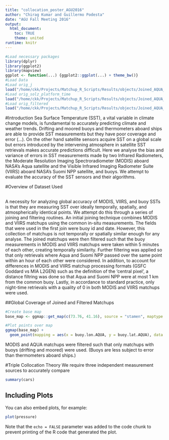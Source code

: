```yaml
---
title: "collocation_poster_AGU2016"
author: "Chirag Kumar and Guillermo Podesta"
date: "AGU Fall Meeting 2016"
output:
  html_document: 
    toc: TRUE
    theme: united
runtime: knitr
---
```


```r
#Load necessary packages
library(dplyr)
library(ggplot2)
library(mapview)
ggplot <- function(...) {ggplot2::ggplot(...) + theme_bw()}
#Load Data
#Load orig_j
load("/home/ckk/Projects/Matchup_R_Scripts/Results/objects/Joined_AQUA_VIIRS_Matchups_No_Filtering.Rdata")
#Load orig_solz_platform_time
load("/home/ckk/Projects/Matchup_R_Scripts/Results/objects/Joined_AQUA_and_VIIRS_Matchups_filtered_by_solz_platform_and_timediff.Rdata")
#Load orig_filtered
load("/home/ckk/Projects/Matchup_R_Scripts/Results/objects/Joined_AQUA_and_VIIRS_Matchups_completely_filtered_including_qsst.Rdata")
```

#Introduction
  Sea Surface Temperature (SST), a vital variable in climate change models, is fundamental to accurately predicting climate and weather trends. Drifting and moored buoys and thermometers aboard ships are able to provide SST measurements but they have poor coverage and error (...). On the other hand satellite sensors acquire SST on a global scale but errors introduced by the intervening atmosphere in satellite SST retrievals makes accurate predictions difficult. Here we analyse the bias and variance of errors in SST measurements made by two Infrared Radiometers, the Moderate Resolution Imaging Spectroradiometer (MODIS) aboard NASA's Aqua satellite and the Visible Infrared Imaging Radiometer Suite (VIIRS) aboard NASA's Suomi NPP satellite, and buoys. We attempt to evaluate the accuracy of the SST sensors and their algorithms.
  
#Overview of Dataset Used



## 






  A necessity for analyzing global accuracy of MODIS, VIIRS, and buoy SSTs is that they are measuring SST over ideally temporally, spatially, and atmospherically identical points. We attempt do this through a series of joining and filtering routines. An initial joining technique combines MODIS and VIIRS matchups using the common in-situ measurements. The fields that were used in the first join were buoy id and date. However, this collection of matchups is not temporally or spatially similar enough for any analyse. The joined matchups were then filtered such that the buoy measurements in MODIS and VIIRS matchups were taken within 5 minutes of each other, creating temporally similarity. Further filtering was applied so that only retrievals where Aqua and Suomi NPP passed over the same point within an hour of each other were considered. In addition, to account for differences in MODIS and VIIRS matchup processing formats (GSFC Goddard vs MIA L2GEN) such as the definition of the 'central pixel', a distance filtring was done so that Aqua and Suomi NPP were at most 1 km from the common buoy. Lastly, in accordance to standard practice, only night-time retrievals with a quality of 0 in both MODIS and VIIRS matchups were used.

##Global Coverage of Joined and Filtered Matchups
  
```r

#Create base map
base_map <- ggmap::get_map(c(73.76, 41.16), source = "stamen", maptype = "watercolor", crop = FALSE)

#Plot points over map
ggmap(base_map) + 
  geom_point(mapping = aes(x = buoy.lon.AQUA, y = buoy.lat.AQUA), data = orig_filtered, alpha = .5, color = 'darkred', size = 3)
```

  
  
  
  
  
  
  
  
  MODIS and AQUA matchups were filtered such that only matchups with buoys (drifting and moored) were used. (Buoys are less subject to error than thermometers aboard ships.)





#Triple Collocation Theory
We require three independent measurement sources to accurately compare 
```r
summary(cars)
```

## Including Plots

You can also embed plots, for example:

```r
plot(pressure)
```

Note that the `echo = FALSE` parameter was added to the code chunk to prevent printing of the R code that generated the plot.
